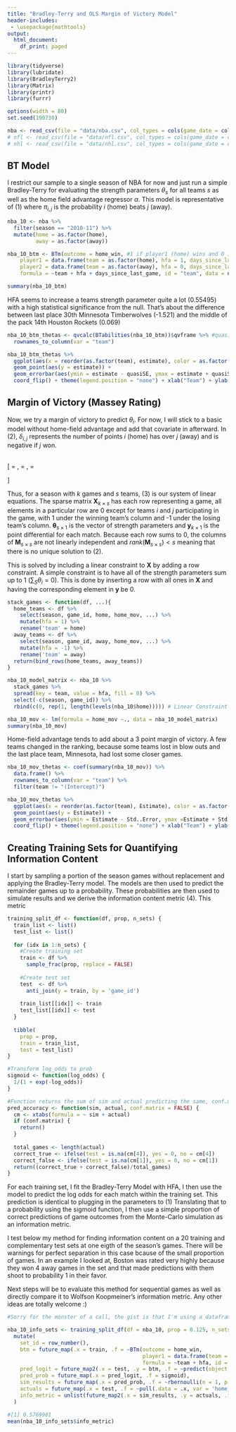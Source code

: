 ```yaml
---
title: "Bradley-Terry and OLS Margin of Victory Model"
header-includes:
 - \usepackage{mathtools}
output:
  html_document:
    df_print: paged
---
```


```r
library(tidyverse)
library(lubridate)
library(BradleyTerry2)
library(Matrix)
library(printr)
library(furrr)

options(width = 80)
set.seed(190730)

nba <- read_csv(file = "data/nba.csv", col_types = cols(game_date = col_date(format = "%m/%d/%y"), season = col_factor()))
# nfl <- read_csv(file = "data/nfl.csv", col_types = cols(game_date = col_date(format = "%m/%d/%y"), season = col_factor())
# nhl <- read_csv(file = "data/nhl.csv", col_types = cols(game_date = col_date(format = "%m/%d/%y"), season = col_factor())
```

<script type="text/x-mathjax-config">
MathJax.Hub.Config({
  TeX: { equationNumbers: { autoNumber: "AMS" } }
});
</script>

## BT Model
I restrict our sample to a single season of NBA for now and just run a simple Bradley-Terry for evaluating the strength parameters $\theta_s$ for all teams $s$ as well as the home field advantage regressor $\alpha$. This model is representative of (1) where $\pi_{i,j}$ is the probability $i$ (home) beats $j$ (away).

\begin{equation}
  \ln\left( \frac{\pi_{i,j}}{1 - \pi_{i,j}} \right) = \theta_i - \theta_j + \alpha
\end{equation}


```r
nba_10 <- nba %>%
  filter(season == "2010-11") %>%
  mutate(home = as.factor(home),
         away = as.factor(away))

nba_10_btm <- BTm(outcome = home_win, #1 if player1 (home) wins and 0 if player2 (away) does
    player1 = data.frame(team = as.factor(home), hfa = 1, days_since_last_game = home_days_since_last_game), 
    player2 = data.frame(team = as.factor(away), hfa = 0, days_since_last_game = away_days_since_last_game),
    formula = ~team + hfa + days_since_last_game, id = "team", data = nba_10)

summary(nba_10_btm)
```

HFA seems to increase a teams strength parameter quite a lot (0.55495) with a high statistical significance from the null. That's about the difference between last place 30th Minnesota Timberwolves (-1.521) and the middle of the pack 14th Houston Rockets (0.069)

```r
nba_10_btm_thetas <- qvcalc(BTabilities(nba_10_btm))$qvframe %>% #quasi normal standard errors
  rownames_to_column(var = "team")

nba_10_btm_thetas %>%
  ggplot(aes(x = reorder(as.factor(team), estimate), color = as.factor(team))) +
  geom_point(aes(y = estimate)) +
  geom_errorbar(aes(ymin = estimate - quasiSE, ymax = estimate + quasiSE)) + 
  coord_flip() + theme(legend.position = "none") + xlab("Team") + ylab(expression(theta))
```

## Margin of Victory (Massey Rating)
Now, we try a margin of victory to predict $\theta_i$. For now, I will stick to a basic model without home-field advantage and add that covariate in afterward. In (2), $\delta_{i,j}$ represents the number of points $i$ (home) has over $j$ (away) and is negative if $j$ won. 

\begin{equation}
  \delta_{i,j} = \theta_i - \theta_j
\end{equation}

\begin{equation}
  \mathbf{X \theta} = \mathbf{y}
\end{equation}
<br>
\[
\mathbf{X} =
\begin{bmatrix}
\begin{array}{rrrrrrr}
1 & 0 & -1 & 0 & 0 & \cdots  & 0\\
0 & 0 & 1 & 0 & -1 & \cdots  & 0\\
-1 & 0 & 1 & 0 & 1 & \cdots  & 0\\
\vdots &  &  & &  & \ddots  & \vdots\\
0 & -1 & 0 & 0 & 0 & \cdots  & 1 \\
1 & 1 & 1 & 1 & 1 & \cdots  & 1
\end{array}
\end{bmatrix}, \quad
\mathbf{r} =
\begin{bmatrix}
\begin{array}{r}
\theta_1 \\
\theta_2 \\
\theta_3 \\
\vdots\\
\theta_s
\end{array}
\end{bmatrix}, \quad
\mathbf{y} =
\begin{bmatrix}
\begin{array}{r}
y_1 \\
y_2 \\
y_3 \\
\vdots\\
y_k \\
0
\end{array}
\end{bmatrix}
\]
<br>

Thus, for a season with $k$ games and $s$ teams, (3) is our system of linear equations. The sparse matrix $\mathbf{X}_{k \times s}$ has each row representing a game, all elements in a particular row are 0 except for teams $i$ and $j$ participating in the game, with 1 under the winning team's column and -1 under the losing team's column. $\mathbf{\theta}_{s \times 1}$ is the vector of strength parameters and $\mathbf{y}_{k \times 1}$ is the point differential for each match. Because each row sums to 0, the columns of $\mathbf{M}_{s \times s}$ are not linearly independent and $rank(\mathbf{M}_{s \times s}) < s$ meaning that there is no unique solution to (2).

This is solved by including a linear constraint to $\mathbf{X}$ by adding a row constraint. A simple constraint is to have all of the strength parameters sum up to 1 $\left(\sum_S \theta_i = 0\right)$. This is done by inserting a row with all ones in $\mathbf{X}$ and having the corresponding element in $\mathbf{y}$ be $0$.

```r
stack_games <- function(df, ...){
  home_teams <- df %>%
    select(season, game_id, home, home_mov, ...) %>% 
    mutate(hfa = 1) %>% 
    rename('team' = home)
  away_teams <- df %>%
    select(season, game_id, away, home_mov, ...) %>% 
    mutate(hfa = -1) %>% 
    rename('team' = away)
  return(bind_rows(home_teams, away_teams))
}

nba_10_model_matrix <- nba_10 %>%
  stack_games %>%
  spread(key = team, value = hfa, fill = 0) %>% 
  select(-c(season, game_id)) %>%
  rbind(c(0, rep(1, length(levels(nba_10$home))))) # Linear Constraint

nba_10_mov <- lm(formula = home_mov ~., data = nba_10_model_matrix)
summary(nba_10_mov)
```

Home-field advantage tends to add about a 3 point margin of victory. A few teams changed in the ranking, because some teams lost in blow outs and the last place team, Minnesota, had lost some closer games.

```r
nba_10_mov_thetas <- coef(summary(nba_10_mov)) %>%
  data.frame() %>%
  rownames_to_column(var = "team") %>%
  filter(team != "(Intercept)")

nba_10_mov_thetas %>%
  ggplot(aes(x = reorder(as.factor(team), Estimate), color = as.factor(team))) +
  geom_point(aes(y = Estimate)) +
  geom_errorbar(aes(ymin = Estimate - Std..Error, ymax =Estimate + Std..Error)) + 
  coord_flip() + theme(legend.position = "none") + xlab("Team") + ylab(expression(theta))
```

## Creating Training Sets for Quantifying Information Content

I start by sampling a portion of the season games without replacement and applying the Bradley-Terry model. The models are then used to predict the remainder games up to a probability. These probabilities are then used to simulate results and we derive the information content metric (4). This metric 

```r
training_split_df <- function(df, prop, n_sets) {
  train_list <- list()
  test_list <- list()
  
  for (idx in 1:n_sets) {
    #Create training set
    train <- df %>%
      sample_frac(prop, replace = FALSE)
    
    #Create test set
    test  <- df %>% 
      anti_join(y = train, by = 'game_id')
    
    train_list[[idx]] <- train
    test_list[[idx]] <- test
  }
  
  tibble(
    prop = prop,
    train = train_list,
    test = test_list)
}

#Transform log_odds to prob
sigmoid <- function(log_odds) {
  1/(1 + exp(-log_odds))
}

#Function returns the sum of sim and actual predicting the same, conf.matrix = true only returns the confusion matrix version
pred_accuracy <- function(sim, actual, conf.matrix = FALSE) {
  cm <- xtabs(formula = ~ sim + actual)
  if (conf.matrix) {
    return()
  }
  
  total_games <- length(actual)
  correct_true <- ifelse(test = is.na(cm[4]), yes = 0, no = cm[4])
  correct_false <- ifelse(test = is.na(cm[1]), yes = 0, no = cm[1])
  return((correct_true + correct_false)/total_games)
}
```

For each training set, I fit the Bradley-Terry Model with HFA, I then use the model to predict the log odds for each match within the training set. This prediction is identical to plugging in the parameters to (1) Translating that to a probability using the sigmoid function, I then use a simple proportion of correct predictions of game outcomes from the Monte-Carlo simulation as an information metric. 

I test below my method for finding information content on a 20 training and complementary test sets at one eigth of the season's games. There will be warnings for perfect separation in this case bcause of the small proportion of games. In an example I looked at, Boston was rated very highly because they won 4 away games in the set and that made predictions with them shoot to probability 1 in their favor. 

Next steps will be to evaluate this method for sequential games as well as directly compare it to Wolfson Koopmeiner's information metric. Any other ideas are totally welcome :)

```r
#Sorry for the monster of a call, the gist is that I'm using a dataframe where some columns are also dataframes, using map makes things similar to apply functions to each dataframe element, futuremap is a parallel processing implementation of purrr's original map from the tidyverse

nba_10_info_sets <- training_split_df(df = nba_10, prop = 0.125, n_sets = 20) %>%
  mutate(
    set_id = row_number(),
    btm = future_map(.x = train, .f = ~BTm(outcome = home_win, 
                                           player1 = data.frame(team = home, hfa = 1), player2 = data.frame(team = away, hfa = 0),
                                           formula = ~team + hfa, id = "team", data = .x)), 
    pred_logit = future_map2(.x = test, .y = btm, .f = ~predict(object = .y, newdata = .x)),
    pred_prob = future_map(.x = pred_logit, .f = sigmoid),
    sim_results = future_map(.x = pred_prob, .f = ~rbernoulli(n = 1, p = .x)),
    actuals = future_map(.x = test, .f = ~pull(.data = .x, var = 'home_win')),
    info_metric = unlist(future_map2(.x = sim_results, .y = actuals, .f = ~pred_accuracy(sim = .x, actual = .y)))
  )
```

```r
#[1] 0.5769981
mean(nba_10_info_sets$info_metric)
```



